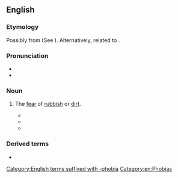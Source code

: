 ==English==

===Etymology===
Possibly from {{der|en|grc|ῥύπος||filth}} {{suffix|en||phobia}} (See {{m|en|rhypophobia}}). Alternatively, related to {{der|en|la|rupes||cliff, rock}}.

===Pronunciation===
* {{IPA|en|/ɹu.pəʊ.ˈfəʊ.bi.ə/}}
* {{rhymes|en|əʊbiə|s=5}}

===Noun===
{{en-noun|-}}

# The [[fear]] of [[rubbish]] or [[dirt]].
#: {{syn|en|mysophobia|ablutomania}}
#* {{quote-book|en|title=Transactions of the Section on Dermatology and Syphilology of the American Medical Association at the Annual Session|passage=Patients with '''rupophobia''', the fear of dirt, are at times encountered by the dermatologist. Some of these patients present a traumatic dermatitis, or a self inflicted lesion of the skin.|year=1925|page=189}}
#* {{quote-book|en|title=Neuropsychobiology|passage=In fact it is known that in '''rupophobia''' there is always an obsessional component.|year=1983|page=75}}
#* {{quote-book|en|title=Psychoanalysis and Ecology|passage=Today we see the triumph of hyper-hygiene, a sort of '''rupophobia'''. In a consumerist and fetishist way, this prescribes appearance, aesthetics, and narcissism.|year=2022|author=Cosimo Schinaia|page=65}}

===Derived terms===
* {{l|en|rupophobic}}

[[Category:English terms suffixed with -phobia]]
[[Category:en:Phobias]]
